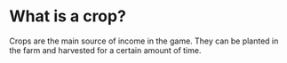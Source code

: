 # What is a crop?

Crops are the main source of income in the game. They can be planted in the farm and harvested for a certain amount of time.
